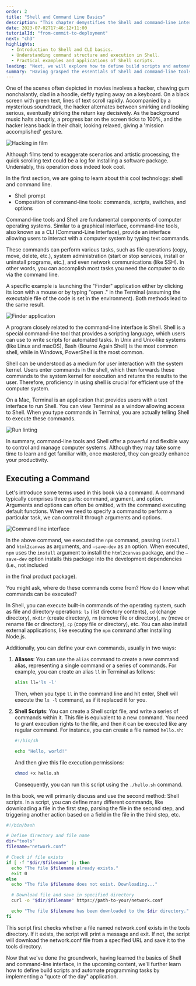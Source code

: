 ```yaml
---
order: 2
title: "Shell and Command Line Basics"
description: "This chapter demystifies the Shell and command-line interface, fundamental to computer operating systems. It introduces shell prompts, command composition, and the power of CLI for various tasks like file operations, system administration, and network communications. The chapter also covers executing commands, including understanding command structure, arguments, and options, with practical examples of Shell scripts."
date: 2023-07-02T17:46:12+11:00
tutorialId: "from-commit-to-deployment"
next: "ch3"
highlights:
  - Introduction to Shell and CLI basics.
  - Understanding command structure and execution in Shell.
  - Practical examples and applications of Shell scripts.
leading: "Next, we will explore how to define build scripts and automate programming tasks, starting with a 'quote of the day' application."
summary: "Having grasped the essentials of Shell and command-line tools, you're now equipped to delve deeper into automation and script creation. Let's continue our journey in the world of command-line proficiency."
---
```


One of the scenes often depicted in movies involves a hacker, chewing gum nonchalantly, clad in a hoodie, deftly typing away on a keyboard. On a black screen with green text, lines of text scroll rapidly. Accompanied by a mysterious soundtrack, the hacker alternates between smirking and looking serious, eventually striking the return key decisively. As the background music halts abruptly, a progress bar on the screen ticks to 100%, and the hacker leans back in their chair, looking relaxed, giving a 'mission accomplished' gesture.

![Hacking in film](/tutorials/from-commit-to-deployment/ch2/hacking.png)

Although films tend to exaggerate scenarios and artistic processing, the quick scrolling text could be a log for installing a software package. Undeniably, this operation does indeed look cool.

In the first section, we are going to learn about this cool technology: shell and command line.

- Shell prompt
- Composition of command-line tools: commands, scripts, switches, and options

Command-line tools and Shell are fundamental components of computer operating systems. Similar to a graphical interface, command-line tools, also known as a CLI (Command-Line Interface), provide an interface allowing users to interact with a computer system by typing text commands.

These commands can perform various tasks, such as file operations (copy, move, delete, etc.), system administration (start or stop services, install or uninstall programs, etc.), and even network communications (like SSH). In other words, you can accomplish most tasks you need the computer to do via the command line.

A specific example is launching the "Finder" application either by clicking its icon with a mouse or by typing "open ." in the Terminal (assuming the executable file of the code is set in the environment). Both methods lead to the same result.

![Finder application](/tutorials/from-commit-to-deployment/ch2/finder.png)

A program closely related to the command-line interface is Shell. Shell is a special command-line tool that provides a scripting language, which users can use to write scripts for automated tasks. In Unix and Unix-like systems (like Linux and macOS), Bash (Bourne Again Shell) is the most common shell, while in Windows, PowerShell is the most common.

Shell can be understood as a medium for user interaction with the system kernel. Users enter commands in the shell, which then forwards these commands to the system kernel for execution and returns the results to the user. Therefore, proficiency in using shell is crucial for efficient use of the computer system.

On a Mac, Terminal is an application that provides users with a text interface to run Shell. You can view Terminal as a window allowing access to Shell. When you type commands in Terminal, you are actually telling Shell to execute these commands.

![Run linting](/tutorials/from-commit-to-deployment/ch2/lint.png)

In summary, command-line tools and Shell offer a powerful and flexible way to control and manage computer systems. Although they may take some time to learn and get familiar with, once mastered, they can greatly enhance your productivity.

## Executing a Command

Let's introduce some terms used in this book via a command. A command typically comprises three parts: command, argument, and option. Arguments and options can often be omitted, with the command executing default functions. When we need to specify a command to perform a particular task, we can control it through arguments and options.

![Command line interface](/tutorials/from-commit-to-deployment/ch2/cli.png)

In the above command, we executed the `npm` command, passing `install` and `html2canvas` as arguments, and `—save-dev` as an option. When executed, `npm` uses the `install` argument to install the `html2canvas` package, and the `—save-dev` option installs this package into the development dependencies (i.e., not included

 in the final product package).

You might ask, where do these commands come from? How do I know what commands can be executed?

In Shell, you can execute built-in commands of the operating system, such as file and directory operations: `ls` (list directory contents), `cd` (change directory), `mkdir` (create directory), `rm` (remove file or directory), `mv` (move or rename file or directory), `cp` (copy file or directory), etc. You can also install external applications, like executing the `npm` command after installing Node.js.

Additionally, you can define your own commands, usually in two ways:

1. **Aliases**: You can use the `alias` command to create a new command alias, representing a single command or a series of commands. For example, you can create an alias `ll` in Terminal as follows:

    ```bash
    alias ll='ls -l'
    ```
    
    Then, when you type `ll` in the command line and hit enter, Shell will execute the `ls -l` command, as if it replaced it for you.
    
2. **Shell Scripts**: You can create a Shell script file, and write a series of commands within it. This file is equivalent to a new command. You need to grant execution rights to the file, and then it can be executed like any regular command. For instance, you can create a file named `hello.sh`:

    ```bash title="hello.sh"
    #!/bin/sh
    
    echo "Hello, world!"
    ```
    
    And then give this file execution permissions:

    ```bash
    chmod +x hello.sh
    ```
    
    Consequently, you can run this script using the `./hello.sh` command.
    

In this book, we will primarily discuss and use the second method: Shell scripts. In a script, you can define many different commands, like downloading a file in the first step, parsing the file in the second step, and triggering another action based on a field in the file in the third step, etc.

```bash title="worker.sh"
#!/bin/bash

# Define directory and file name
dir="tools"
filename="network.conf"

# Check if file exists
if [ -f "$dir/$filename" ]; then
  echo "The file $filename already exists."
  exit 0
else
  echo "The file $filename does not exist. Downloading..."

  # Download file and save in specified directory
  curl -o "$dir/$filename" https://path-to-your/network.conf

  echo "The file $filename has been downloaded to the $dir directory."
fi
```

This script first checks whether a file named network.conf exists in the tools directory. If it exists, the script will print a message and exit. If not, the script will download the network.conf file from a specified URL and save it to the tools directory.

Now that we've done the groundwork, having learned the basics of Shell and command-line interface, in the upcoming content, we'll further learn how to define build scripts and automate programming tasks by implementing a "quote of the day" application.